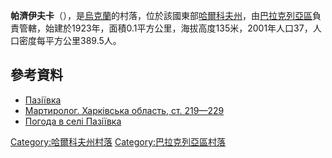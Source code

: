 {{coord|49|26|47|N|37|9|27|E|scale:100000_region:UA|display=title}}

'''帕濟伊夫卡'''（{{lang-uk|Пазіївка}}），是[[烏克蘭|烏克蘭]]的村落，位於該國東部[[哈爾科夫州|哈爾科夫州]]，由[[巴拉克列亞區|巴拉克列亞區]]負責管轄，始建於1923年，面積0.1平方公里，海拔高度135米，2001年人口37，人口密度每平方公里389.5人。

==參考資料==
*[http://gska2.rada.gov.ua/pls/z7502/A005?rdat1=09.01.2009&rf7571=32102 Пазіївка]{{dead link|date=2018年2月 |bot=InternetArchiveBot |fix-attempted=yes }}
*[http://www.memory.gov.ua:8080/data/upload/publication/main/ua/1090/41.pdf Мартиролог. Харківська область, ст. 219—229] {{Wayback|url=http://www.memory.gov.ua:8080/data/upload/publication/main/ua/1090/41.pdf |date=20140223233012 }}
* [http://weather.in.ua/ua/har'kovskaja/19501 Погода в селі Пазіївка] {{Wayback|url=http://weather.in.ua/ua/har'kovskaja/19501 |date=20201127202110 }}

{{DEFAULTSORT:Пазіївка}}
[[Category:哈爾科夫州村落|Category:哈爾科夫州村落]]
[[Category:巴拉克列亞區村落|Category:巴拉克列亞區村落]]


{{Kharkiv-geo-stub}}